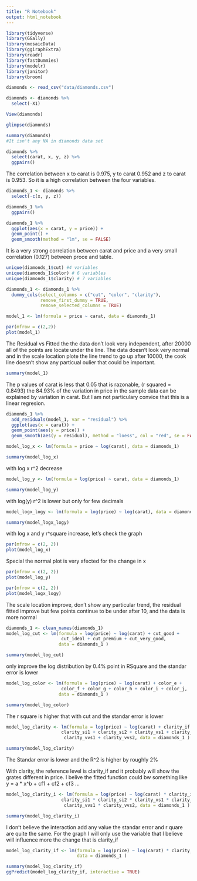 ```yaml
---
title: "R Notebook"
output: html_notebook
---
```

```r
library(tidyverse)
library(GGally)
library(mosaicData)
library(ggiraphExtra)
library(readr)
library(fastDummies)
library(modelr)
library(janitor)
library(broom)
```

```r
diamonds <- read_csv("data/diamonds.csv")

diamonds <- diamonds %>%
  select(-X1)

View(diamonds)

glimpse(diamonds)

summary(diamonds)
#It isn't any NA in diamonds data set

diamonds %>%
  select(carat, x, y, z) %>%
  ggpairs()
```
The correlation between x to carat is 0.975, y to carat 0.952 and z to carat is 0.953. So it is a high correlation between the four variables. 
```r
diamonds_1 <- diamonds %>%
  select(-c(x, y, z))

diamonds_1 %>%
  ggpairs()
```
```r
diamonds_1 %>%
  ggplot(aes(x = carat, y = price)) +
  geom_point() +
  geom_smooth(method = "lm", se = FALSE)
```

It is a very strong correlation between carat and price and a very small correlation (0.127) between proce and table.
```r
unique(diamonds_1$cut) #4 variables
unique(diamonds_1$color) # 6 variables
unique(diamonds_1$clarity) # 7 variables
```

```r
diamonds_1 <- diamonds_1 %>%
  dummy_cols(select_columns = c("cut", "color", "clarity"),
             remove_first_dummy = TRUE,
             remove_selected_columns = TRUE)
```

```r
model_1 <- lm(formula = price ~ carat, data = diamonds_1)

par(mfrow = c(2,2))
plot(model_1)
```

The Residual vs Fitted the the data don't look very independent, after 20000 all of the points are locate under the line. The data doesn't look very normal and in the scale location plote the line trend to go up after 10000, the cook line doesn't show any particual oulier that could be important. 

```r
summary(model_1)

```
The p values of carat is less that 0.05 that is razonable, (r squared = 0.8493) the 84.93% of the variation in price in the sample data can be explained by variation in carat. But I am not particulary convice that this is a linear regresion. 

```r
diamonds_1 %>%
  add_residuals(model_1, var = "residual") %>%
  ggplot(aes(x = carat)) +
  geom_point(aes(y = price)) +
  geom_smooth(aes(y = residual), method = "loess", col = "red", se = FALSE)
```
```r
model_log_x <- lm(formula = price ~ log(carat), data = diamonds_1)

summary(model_log_x)
```
with log x r^2 decrease

```r
model_log_y <- lm(formula = log(price) ~ carat, data = diamonds_1)

summary(model_log_y)
```

with log(y) r^2 is lower but only for few decimals
```r
model_logx_logy <- lm(formula = log(price) ~ log(carat), data = diamonds_1)

summary(model_logx_logy)
```
with log x and y r^square increase, let's check the graph

```r
par(mfrow = c(2, 2))
plot(model_log_x)
```
Special the normal plot is very afected for the change in x
```r
par(mfrow = c(2, 2))
plot(model_log_y)
```


```r
par(mfrow = c(2, 2))
plot(model_logx_logy)
```

The scale location improve, don't show any particular trend, the residual fitted improve but few points continue to be under after 10, and the data is more normal
```r
diamonds_1 <- clean_names(diamonds_1)
model_log_cut <- lm(formula = log(price) ~ log(carat) + cut_good +
                     cut_ideal + cut_premium + cut_very_good, 
                    data = diamonds_1 )

summary(model_log_cut)
```

only improve the log distribution by 0.4% point in RSquare and the standar error is lower

```r
model_log_color <- lm(formula = log(price) ~ log(carat) + color_e +
                     color_f + color_g + color_h + color_i + color_j, 
                    data = diamonds_1 )

summary(model_log_color)
```
The r square is higher that with cut and the standar error is lower
```r
model_log_clarity <- lm(formula = log(price) ~ log(carat) + clarity_if +
                     clarity_si1 + clarity_si2 + clarity_vs1 + clarity_vs2 + 
                      clarity_vvs1 + clarity_vvs2, data = diamonds_1 )

summary(model_log_clarity)
```
The Standar error is lower and the R^2 is higher by roughly 2%

With clarity, the reference level is clarity_if and it probably will show the grates different in price.  I belive the fitted function could bw something like y = a * x^b + cf1 + cf2 + cf3 ...
```r
model_log_clarity_i <- lm(formula = log(price) ~ log(carat) * clarity_if *
                     clarity_si1 * clarity_si2 * clarity_vs1 * clarity_vs2 * 
                      clarity_vvs1 * clarity_vvs2, data = diamonds_1 )

summary(model_log_clarity_i)
```
I don't believe the interaction add any value the standar error and r quare are quite the same. 
For the graph I will only use the variable that I believe will influence more the change that is clarity_if
```r
model_log_clarity_if <- lm(formula = log(price) ~ log(carat) * clarity_if, 
                           data = diamonds_1 )

summary(model_log_clarity_if)
ggPredict(model_log_clarity_if, interactive = TRUE)
```

